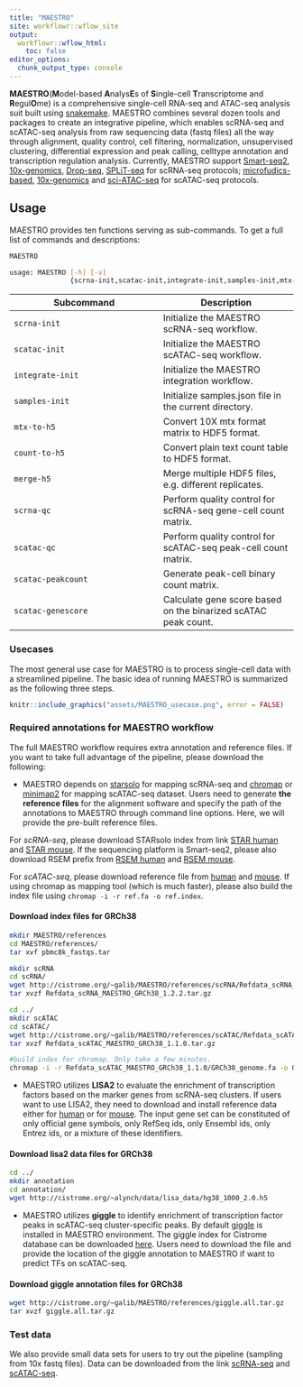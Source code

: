 ```yaml
---
title: "MAESTRO"
site: workflowr::wflow_site
output:
  workflowr::wflow_html:
    toc: false
editor_options:
  chunk_output_type: console
---
```


**MAESTRO**(**M**odel-based **A**nalys**E**s of **S**ingle-cell **T**ranscriptome and **R**egul**O**me) is a comprehensive single-cell RNA-seq and ATAC-seq analysis suit built using [snakemake](https://bitbucket.org/snakemake/snakemake/wiki/Home). MAESTRO combines several dozen tools and packages to create an integrative pipeline, which enables scRNA-seq and scATAC-seq analysis from raw sequencing data (fastq files) all the way through alignment, quality control, cell filtering, normalization, unsupervised clustering, differential expression and peak calling, celltype annotation and transcription regulation analysis. Currently, MAESTRO support [Smart-seq2](https://www.ncbi.nlm.nih.gov/pubmed/24385147), [10x-genomics](https://www.10xgenomics.com/solutions/single-cell/), [Drop-seq](https://www.cell.com/abstract/S0092-8674(15)00549-8), [SPLiT-seq](https://science.sciencemag.org/content/360/6385/176) for scRNA-seq protocols; [microfudics-based](https://www.ncbi.nlm.nih.gov/pubmed/26083756), [10x-genomics](https://www.10xgenomics.com/solutions/single-cell-atac/) and [sci-ATAC-seq](https://science.sciencemag.org/content/348/6237/910) for scATAC-seq protocols. 

## Usage

MAESTRO provides ten functions serving as sub-commands. To get a full list of commands and descriptions:

```bash
MAESTRO

usage: MAESTRO [-h] [-v]
               {scrna-init,scatac-init,integrate-init,samples-init,mtx-to-h5,count-to-h5, merge-h5,scrna-qc,scatac-qc,scatac-peakcount,scatac-genescore}
```

Subcommand | Description
-----------|----------
`scrna-init` | Initialize the MAESTRO scRNA-seq workflow.
`scatac-init` | Initialize the MAESTRO scATAC-seq workflow.
`integrate-init` | Initialize the MAESTRO integration workflow.
`samples-init` | Initialize samples.json file in the current directory.
`mtx-to-h5` | Convert 10X mtx format matrix to HDF5 format.
`count-to-h5` | Convert plain text count table to HDF5 format.
`merge-h5` | Merge multiple HDF5 files, e.g. different replicates.
`scrna-qc` | Perform quality control for scRNA-seq gene-cell count matrix.
`scatac-qc` | Perform quality control for scATAC-seq peak-cell count matrix.
`scatac-peakcount` | Generate peak-cell binary count matrix.
`scatac-genescore` | Calculate gene score based on the binarized scATAC peak count.

### Usecases

The most general use case for MAESTRO is to process single-cell data with a streamlined pipeline. The basic idea of running MAESTRO is summarized as the following three steps.

```r
knitr::include_graphics("assets/MAESTRO_usecase.png", error = FALSE)

```

### Required annotations for MAESTRO workflow

The full MAESTRO workflow requires extra annotation and reference files. If you want to take full advantage of the pipeline, please download the following:

* MAESTRO depends on [starsolo](https://github.com/alexdobin/STAR/blob/master/docs/STARsolo.md) for mapping scRNA-seq and [chromap](https://github.com/haowenz/chromap) or [minimap2](https://github.com/lh3/minimap2) for mapping scATAC-seq dataset. Users need to generate **the reference files** for the alignment software and specify the path of the annotations to MAESTRO through command line options. Here, we will provide the pre-built reference files.

For *scRNA-seq*, please download STARsolo index from link [STAR human](http://cistrome.org/~galib/MAESTRO/references/scRNA/Refdata_scRNA_MAESTRO_GRCh38_1.2.2.tar.gz) and [STAR mouse](http://cistrome.org/~galib/MAESTRO/references/scRNA/Refdata_scRNA_MAESTRO_GRCm38_1.2.2.tar.gz). If the sequencing platform is Smart-seq2, please also download RSEM prefix from [RSEM human](http://cistrome.org/~galib/MAESTRO/references/scRNA/Refdata_scRNA_MAESTRO_GRCh38_1.1.0.tar.g) and [RSEM mouse](http://cistrome.org/~galib/MAESTRO/references/scRNA/Refdata_scRNA_MAESTRO_GRCm38_1.1.0.tar.gz).
  
For *scATAC-seq*, please download reference file from [human](http://cistrome.org/~galib/MAESTRO/references/scATAC/Refdata_scATAC_MAESTRO_GRCh38_1.1.0.tar.gz) and [mouse](http://cistrome.org/~galib/MAESTRO/references/scATAC/Refdata_scATAC_MAESTRO_GRCm38_1.1.0.tar.gz). If using chromap as mapping tool (which is much faster), please also build the index file using `chromap -i -r ref.fa -o ref.index`.

#### Download index files for GRCh38

```bash
mkdir MAESTRO/references
cd MAESTRO/references/
tar xvf pbmc8k_fastqs.tar

mkdir scRNA
cd scRNA/
wget http://cistrome.org/~galib/MAESTRO/references/scRNA/Refdata_scRNA_MAESTRO_GRCh38_1.2.2.tar.gz
tar xvzf Refdata_scRNA_MAESTRO_GRCh38_1.2.2.tar.gz

cd ../
mkdir scATAC
cd scATAC/
wget http://cistrome.org/~galib/MAESTRO/references/scATAC/Refdata_scATAC_MAESTRO_GRCh38_1.1.0.tar.gz
tar xvzf Refdata_scATAC_MAESTRO_GRCh38_1.1.0.tar.gz

#build index for chromap. Only take a few minutes.
chromap -i -r Refdata_scATAC_MAESTRO_GRCh38_1.1.0/GRCh38_genome.fa -o GRCh38_chromap.index
```

* MAESTRO utilizes **LISA2** to evaluate the enrichment of transcription factors based on the marker genes from scRNA-seq clusters. If users want to use LISA2, they need to download and install reference data either for [human](/project/dev/alynch/public_data/lisa_data/hg38_1000_2.0.h5) or for [mouse](http://cistrome.org/~alynch/data/lisa_data/mm10_1000_2.0.h5). The input gene set can be constituted of only official gene symbols, only RefSeq ids, only Ensembl ids, only Entrez ids, or a mixture of these identifiers.

#### Download lisa2 data files for GRCh38
```bash

cd ../
mkdir annotation
cd annotation/
wget http://cistrome.org/~alynch/data/lisa_data/hg38_1000_2.0.h5

```

* MAESTRO utilizes **giggle** to identify enrichment of transcription factor peaks in scATAC-seq cluster-specific peaks. By default [giggle](https://github.com/ryanlayer/giggle) is installed in MAESTRO environment. The giggle index for Cistrome database can be downloaded [here](http://cistrome.org/~galib/MAESTRO/references/giggle.all.tar.gz). Users need to download the file and provide the location of the giggle annotation to MAESTRO if want to predict TFs on scATAC-seq.

#### Download giggle annotation files for GRCh38
```bash
wget http://cistrome.org/~galib/MAESTRO/references/giggle.all.tar.gz
tar xvzf giggle.all.tar.gz
```

### Test data
We also provide small data sets for users to try out the pipeline (sampling from 10x fastq files). Data can be downloaded from the link [scRNA-seq](http://cistrome.org/~galib/MAESTRO/MAESTRO_samples/rna_pbmc_1k_v3_fastqs_sampling.tar.gz) and [scATAC-seq](http://cistrome.org/~galib/MAESTRO/MAESTRO_samples/atac_pbmc_500_v1_fastqs_sampling.tar.gz).
